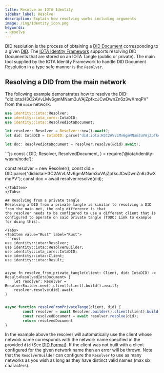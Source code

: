 ```yaml
---
title: Resolve an IOTA Identity
sidebar_label: Resolve
description: Explain how resolving works including arguments
image: /img/Identity_icon.png
keywords:
- Resolve
---
```


DID resolution is the process of obtaining a [DID Document](https://www.w3.org/TR/did-core/#dfn-did-documents) corresponding to a given [DID](https://www.w3.org/TR/did-core/#dfn-decentralized-identifiers). 
The [IOTA Identity Framework](https://github.com/iotaledger/identity.rs) supports resolving DID Documents that are stored on an IOTA Tangle (public or private). The main tool supplied 
by the IOTA Identity Framework to handle DID Document Resolution in a type safe manner is the `Resolver`. 



## Resolving a DID from the main network

The following example demonstrates how to resolve the DID: "did:iota:H3C2AVvLMv6gmMNam3uVAjZpfkcJCwDwnZn6z3wXmqPV" from the `main` network. 
<Tabs>
<TabItem value="Rust" label="Rust">
```rust
use identity::iota::Resolver; 
use identity::iota_core::IotaDID;
use identity::iota::ResolvedIotaDocument; 

let resolver: Resolver = Resolver::new().await?; 
let did: IotaDID = IotaDID::parse("did:iota:H3C2AVvLMv6gmMNam3uVAjZpfkcJCwDwnZn6z3wXmqPV")?;

let doc: ResolvedIotaDocument = resolver.resolve(&did).await?; 

```

</TabItem>
<TabItem value="node" label="Node.js">
```js
const {
    DID,
    Resolver,
    ResolvedDocument,
} = require('@iota/identity-wasm/node');

 const resolver = new Resolver();
 const did = DID.parse("did:iota:H3C2AVvLMv6gmMNam3uVAjZpfkcJCwDwnZn6z3wXmqPV");
 const doc = await resolver.resolve(did);

```
</TabItem>
</Tabs>

## Resolving from a private tangle 
Resolving a DID from a private tangle is similar to resolving a DID from the main net, the only difference is that 
the resolver needs to be configured to use a different client that is configured to operate on said private tangle (TODO: Link to example for doing this). 

<Tabs>
<TabItem value="Rust" label="Rust">
```rust 
use identity::iota::Resolver;
use identity::iota::ResolverBuilder;  
use identity::iota_core::IotaDID;
use identity::iota::Client;
use identity::iota::Result; 


async fn resolve_from_private_tangle(client: Client, did: IotaDID) -> Result<ResolvedIotaDocument> {
    let resolver: Resolver = ResolverBuilder.new().client(client).build().await?;
    resolver.resolve(did).await
}
```

</TabItem>
<TabItem value="node" label="Node.js">

```js

async function resolveFromPrivateTange(client, did) {
        const resolver = await Resolver.builder().client(client).build();
        const resolvedDocument = await resolver.resolve(did);
        return resolvedDocument
}

```
</TabItem>
</Tabs>

In the example above the resolver will automatically use the client whose network name corresponds with the network name specified in the provided `did` (See [DID Format](./../specs/did/iota_did_method_spec.md)). 
If the client was not built with a client configured for the given network name then an error will be thrown. Note that the `ResolverBuilder` can configure the `Resolver` to use as 
many networks as you wish as long as they have distinct valid names (max six characters). 


